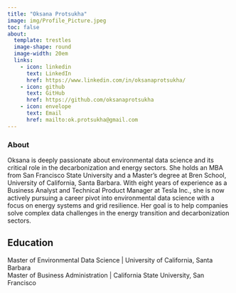 ```yaml
---
title: "Oksana Protsukha"
image: img/Profile_Picture.jpeg
toc: false
about: 
  template: trestles
  image-shape: round
  image-width: 20em
  links:
    - icon: linkedin
      text: LinkedIn
      href: https://www.linkedin.com/in/oksanaprotsukha/
    - icon: github
      text: GitHub
      href: https://github.com/oksanaprotsukha
    - icon: envelope
      text: Email
      href: mailto:ok.protsukha@gmail.com
---
```


### About

::: {#hero-heading}
Oksana is deeply passionate about environmental data science and its critical role in the decarbonization and energy sectors. She holds an MBA from San Francisco State University and a Master's degree at Bren School, University of California, Santa Barbara. With eight years of experience as a Business Analyst and Technical Product Manager at Tesla Inc., she is now actively pursuing a career pivot into environmental data science with a focus on energy systems and grid resilience. Her goal is to help companies solve complex data challenges in the energy transition and decarbonization sectors.

## Education

Master of Environmental Data Science \| University of California, Santa Barbara </br> Master of Business Administration \| California State University, San Francisco
:::